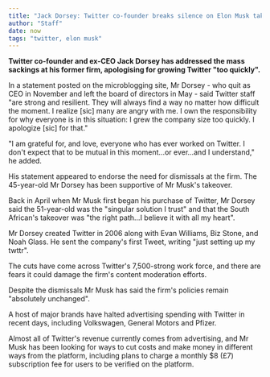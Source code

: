 ```yaml
---
title: "Jack Dorsey: Twitter co-founder breaks silence on Elon Musk takeover"
author: "Staff"
date: now
tags: "twitter, elon musk"
---
```


**Twitter co-founder and ex-CEO Jack Dorsey has addressed the mass sackings at his former firm, apologising for growing Twitter "too quickly".**

In a statement posted on the microblogging site, Mr Dorsey - who quit as CEO in November and left the board of directors in May - said Twitter staff "are strong and resilient. They will always find a way no matter how difficult the moment. I realize [sic] many are angry with me. I own the responsibility for why everyone is in this situation: I grew the company size too quickly. I apologize [sic] for that."

"I am grateful for, and love, everyone who has ever worked on Twitter. I don't expect that to be mutual in this moment...or ever…and I understand," he added.

His statement appeared to endorse the need for dismissals at the firm. The 45-year-old Mr Dorsey has been supportive of Mr Musk's takeover.

Back in April when Mr Musk first began his purchase of Twitter, Mr Dorsey said the 51-year-old was the "singular solution I trust" and that the South African's takeover was "the right path...I believe it with all my heart".

Mr Dorsey created Twitter in 2006 along with Evan Williams, Biz Stone, and Noah Glass. He sent the company's first Tweet, writing "just setting up my twttr".

The cuts have come across Twitter's 7,500-strong work force, and there are fears it could damage the firm's content moderation efforts.

Despite the dismissals Mr Musk has said the firm's policies remain "absolutely unchanged".

A host of major brands have halted advertising spending with Twitter in recent days, including Volkswagen, General Motors and Pfizer.

Almost all of Twitter's revenue currently comes from advertising, and Mr Musk has been looking for ways to cut costs and make money in different ways from the platform, including plans to charge a monthly $8 (£7) subscription fee for users to be verified on the platform.